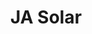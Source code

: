 ---
title: JA Solar
description: |
    Ja Solar is a leading solar panel manufacturer and supplier in India, offering high-efficiency modules, power station solutions, energy storage solutions, and more. Learn about their products, projects, news, and events on their website.
link:
    label: Visit Website
    slug: '/products'
image:
    file: '@images/partners/ja-solar-komponents-partner.jpg'
    alt: JA Solar
seo:
    title: JA Solar Products from Komponents
    description: |
        Ja Solar is a leading solar panel manufacturer and supplier in India, offering high-efficiency modules, power station solutions, energy storage solutions, and more.
    thumbnail:
        file: '@images/partners/ja-solar-komponents-partner.jpg'
        alt: JA Solar
---